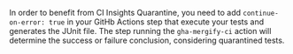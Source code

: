 In order to benefit from CI Insights Quarantine, you need to add `continue-on-error: true`
in your GitHb Actions step that execute your tests and generates the JUnit file.
The step running the `gha-mergify-ci` action will determine the success or failure conclusion,
considering quarantined tests.
